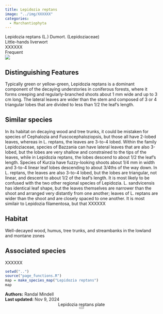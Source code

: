 ```yaml
---
title: Lepidozia reptans
image: "../img/XXXXXX"
categories:
  - Marchantiophyta
---
```


<div class="info-panel">
 <div class="info-top">
  <div class="taxon-scientific"><span class="taxon-name">Lepidozia reptans</span> <span class="taxon-authority">(L.) Dumort.</span> <span class="taxon-family">(Lepidoziaceae)</span></div>
  <div class="taxon-common">Little-hands liverwort</div>
 </div>
 <div class="info-bottom">
  <div class="taxon-qnd">XXXXXX</div>
  <div class="taxon-abundance">Frequent</div>
 </div>
</div>
<div class="imerss-content-frame">
 <div class="imerss-image-header">
  <div class="imerss-image-holder imerss-column-left" data-toggle="tooltip" style="background-image: url(../img/XXXXXX)" title="XXXXXX">
  </div>

  <div class="imerss-image-holder imerss-column-right" data-toggle="tooltip" style="background-image: url(../img/XXXXXX)" title="XXXXXX">
  </div>
 
 </div>
 <div class="imerss-content-lower">
  <div class="imerss-column-left">
  <div class="tab-microscope" data-micromodal-trigger="modal-plate">
  <img src="../img/bryo guide microscope.png"/>
  </div>

<h2>Distinguishing Features</h2>

Typically green or yellow-green, Lepidozia reptans is a dominant component of the decaying understories in coniferous forests, where it forms creeping and regularly-branched shoots about 1 mm wide and up to 3 cm long. The lateral leaves are wider than the stem and composed of 3 or 4 triangular lobes that are divided to less than 1/2 the leaf's length. 

<h2>Similar species</h2>

In its habitat on decaying wood and tree trunks, it could be mistaken for species of Cephalozia and Fuscocephaloziopsis, but those all have 2-lobed leaves, whereas in L. reptans, the leaves are 3-to-4 lobed. Within the family Lepidoziaceae, species of Bazzania can have lateral leaves that are also 3-lobed, but the lobes are very shallow and constrained to the tips of the leaves, while in Lepidozia reptans, the lobes descend to about 1/2 the leaf's length. Species of Kurzia have fuzzy-looking shoots about 1/4 mm in width and 3-to-4 linear leaf lobes descending to about 3/4ths of the way down. In L. reptans, the leaves are also 3-to-4 lobed, but the lobes are triangular, not linear, and descent to about 1/2 of the leaf's length. It is most likely to be confused with the two other regional species of Lepidozia. L. sandvicensis has identical leaf shape, but the leaves themselves are narrower than the shoot and arranged very distantly from one another; leaves of L. reptans are wider than the shoot and are closely spaced to one another. It is most similair to Lepidozia filamentosa, but that XXXXXX

<h2>Habitat</h2>

Well-decayed wood, humus, tree trunks, and streambanks in the lowland and montane zones

<h2>Associated species</h2>

XXXXXX
</div>

<div class="imerss-column-right">

<div class="imerss-image-holder imerss-column-right" data-toggle="tooltip" style="background-image: url(../img/XXXXX)" title="XXXXX">
</div>

<div class="imerss-map-holder">
```r
setwd("..")
source("page_functions.R")
map = make_species_map("Lepidozia reptans")
map
```
</div>

</div>

</div>
</div>

<div class="taxon-footer">
 <div class="taxon-authors"><b>Authors:</b> <span>Randal Mindell</span></div>
 <div class="taxon-update"><b>Last updated:</b> <span>Nov 9, 2024</span></div>
</div>

<div class="modal micromodal-slide" id="modal-plate" aria-hidden="true">
 <div class="modal__overlay" tabindex="-1" data-micromodal-close>
  <div class="modal__container" role="dialog" aria-modal="true" aria-labelledby="modal-plate-title" >
   <header class="modal__header">
   <div class="modal__title" id="modal-plate-title">
  Lepidozia reptans plate
   </div>
   <button class="modal__close" aria-label="Close" data-micromodal-close></button>
   </header>
  <div class="modal__content" id="modal-plate-content">
   <div class="imerss-image-holder" data-toggle="tooltip" style="background-image: url(../img/XXXXX)" title="XXXXX">
  </div>
  </div>
  </div>
 </div>
</div>

<script src="../js/micromodal.min.js"></script>
<link href="../css/style-taxon.css" rel="stylesheet">
<link href="../css/micromodal.css" rel="stylesheet">

<script>
MicroModal.init();
</script>

